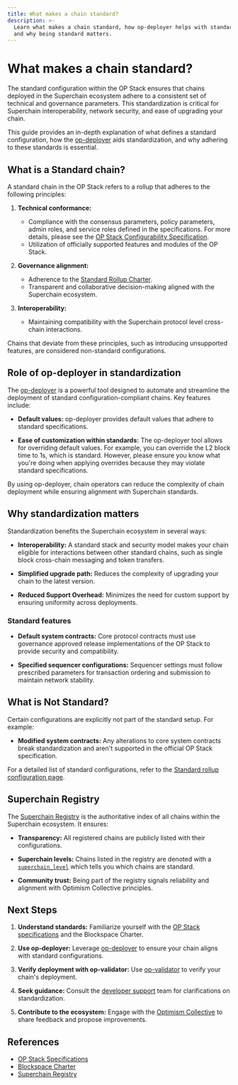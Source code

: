 ```yaml
---
title: What makes a chain standard?
description: >-
  Learn what makes a chain standard, how op-deployer helps with standardization,
  and why being standard matters.
---
```


# What makes a chain standard?

The standard configuration within the OP Stack ensures that chains deployed in the Superchain ecosystem adhere to a consistent set of technical and governance parameters.
This standardization is critical for Superchain interoperability, network security, and ease of upgrading your chain.

This guide provides an in-depth explanation of what defines a standard configuration, how the [op-deployer](/operators/chain-operators/tools/op-deployer) aids standardization, and why adhering to these standards is essential.

## What is a Standard chain?

A standard chain in the OP Stack refers to a rollup that adheres to the following principles:

1.  **Technical conformance:**
    *   Compliance with the consensus parameters, policy parameters, admin roles, and service roles defined in the specifications. 
        For more details, please see the [OP Stack Configurability Specification](https://specs.optimism.io/protocol/configurability.html?utm_source=op-docs&utm_medium=docs).
    *   Utilization of officially supported features and modules of the OP Stack.

2.  **Governance alignment:**
    *   Adherence to the [Standard Rollup Charter](/superchain/blockspace-charter#the-standard-rollup-charter).
    *   Transparent and collaborative decision-making aligned with the Superchain ecosystem.

3.  **Interoperability:**
    *   Maintaining compatibility with the Superchain protocol level cross-chain interactions.

Chains that deviate from these principles, such as introducing unsupported features, are considered non-standard configurations.

## Role of op-deployer in standardization

The [op-deployer](/operators/chain-operators/tools/op-deployer) is a powerful tool designed to automate and streamline the deployment of standard configuration-compliant chains.
Key features include:

*   **Default values:**
    op-deployer provides default values that adhere to standard specifications.


*   **Ease of customization within standards:**
    The op-deployer tool allows for overriding default values. For example, you can override the L2 block time to 1s, which is standard. However, please ensure you know what you're doing when applying overrides because they may violate standard specifications.

By using op-deployer, chain operators can reduce the complexity of chain deployment while ensuring alignment with Superchain standards.


## Why standardization matters

Standardization benefits the Superchain ecosystem in several ways:

*   **Interoperability:**
    A standard stack and security model makes your chain eligible for interactions between other standard chains, such as single block cross-chain messaging and token transfers.

*   **Simplified upgrade path:**
    Reduces the complexity of upgrading your chain to the latest version.


*   **Reduced Support Overhead:**
    Minimizes the need for custom support by ensuring uniformity across deployments.


### Standard features

*   **Default system contracts:**
    Core protocol contracts must use governance approved release implementations of the OP Stack to provide security and compatibility.


*   **Specified sequencer configurations:**
    Sequencer settings must follow prescribed parameters for transaction ordering and submission to maintain network stability.

## What is Not Standard?

Certain configurations are explicitly not part of the standard setup. For example:

*   **Modified system contracts:**
    Any alterations to core system contracts break standardization and aren't supported in the official OP Stack specification.

For a detailed list of standard configurations, refer to the [Standard rollup configuration page](/superchain/blockspace-charter).

## Superchain Registry

The [Superchain Registry](/superchain/superchain-registry) is the authoritative index of all chains within the Superchain ecosystem. It ensures:

*   **Transparency:**
    All registered chains are publicly listed with their configurations.

*   **Superchain levels:**
    Chains listed in the registry are denoted with a [`superchain_level`](https://github.com/ethereum-optimism/superchain-registry/blob/main/docs/glossary.md#superchain-level-and-rollup-stage) which tells you which chains are standard.

*   **Community trust:**
    Being part of the registry signals reliability and alignment with Optimism Collective principles.

## Next Steps

1.  **Understand standards:**
    Familiarize yourself with the [OP Stack specifications](https://specs.optimism.io/protocol/configurability.html?utm_source=op-docs&utm_medium=docs) and the Blockspace Charter.

2.  **Use op-deployer:**
    Leverage [op-deployer](/operators/chain-operators/tools/op-deployer) to ensure your chain aligns with standard configurations.

3.  **Verify deployment with op-validator:**
    Use [op-validator](/operators/chain-operators/tools/op-validator) to verify your chain's deployment.

4.  **Seek guidance:**
    Consult the [developer support](https://github.com/ethereum-optimism/developers/discussions) team for clarifications on standardization.

5.  **Contribute to the ecosystem:**
    Engage with the [Optimism Collective](https://community.optimism.io/?utm_source=op-docs&utm_medium=docs) to share feedback and propose improvements.

## References

*   [OP Stack Specifications](https://specs.optimism.io/protocol/configurability.html?utm_source=op-docs&utm_medium=docs)
*   [Blockspace Charter](/superchain/blockspace-charter)
*   [Superchain Registry](https://github.com/ethereum-optimism/superchain-registry)
